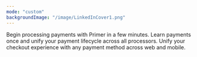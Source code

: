 ```yaml
---
mode: "custom"
backgroundImage: "/image/LinkedInCover1.png"
---
```


<CardGroup cols={3}>
  <Card title="Getting Started" href="/docs/get-started" img="https://primer.io/docs/static/process-payments-964916c81703fe9386ed0877fce77061.png">
    Begin processing payments with Primer in a few minutes.
  </Card>

  <Card title="Connections" href="/docs/payments/primer-concepts" img="https://primer.io/docs/static/process-payments-964916c81703fe9386ed0877fce77061.png">
    Learn payments once and unify your payment lifecycle across all processors.
  </Card>

  <Card title="Knowledge Base" href="/docs/payments/universal-checkout/overview" img="https://primer.io/docs/static/universal-checkout-7ac66a8f535994022633e2d297a2a333.png">
    Unify your checkout experience with any payment method across web and mobile.
  </Card>
</CardGroup>

<CardGroup cols={3}>
  <Card title="API Reference" img="https://primer.io/docs/static/process-payments-964916c81703fe9386ed0877fce77061.png" />

  <Card title="SDKs" img="https://primer.io/docs/static/process-payments-964916c81703fe9386ed0877fce77061.png" />

  <Card title="Change logs" img="https://primer.io/docs/static/process-payments-964916c81703fe9386ed0877fce77061.png" />
</CardGroup>

###